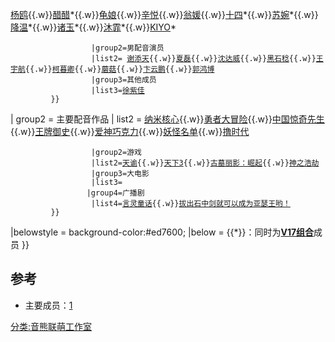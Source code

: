 {{Navbox
| name   = 音熊联萌工作室
| title  = [[音熊联萌工作室]]
| titlestyle = background-color:#ed7600;
| groupstyle = background-color:#ed7600;
| group1  = 主要成员
| list1 = {{Navbox|child
                   | titlestyle = background-color:#ed7600; 
                   | groupstyle = background-color:#ed7600; 
                   |group1=女配音演员
                   |list1=[[冯骏骅]]{{.w}}[[鬼月 (配音演员)|鬼月]]{{.w}}[[杨鸥]]{{.w}}[[醋醋]]*{{.w}}[[龟娘]]{{.w}}[[辛悦]]{{.w}}[[翁媛]]{{.w}}[[十四 (配音演员)|十四]]*{{.w}}[[苏婉]]*{{.w}}[[降温]]*{{.w}}[[诸玉]]*{{.w}}[[沐霏]]*{{.w}}[[KIYO]]*
                   |group2=男配音演员
                   |list2= [[谢添天]]{{.w}}[[夏磊]]{{.w}}[[沈达威]]{{.w}}[[黑石稔]]{{.w}}[[王宇航]]{{.w}}[[柯暮卿]]{{.w}}[[蘑菇 (配音演员)|蘑菇]]{{.w}}[[卞云鹏]]{{.w}}[[郭鸿博]]
                   |group3=其他成员
                   |list3=[[徐紫佳]]
          }}
| group2  = 主要配音作品
| list2 = {{Navbox|child
                   | titlestyle = background-color:#ed7600; 
                   | groupstyle = background-color:#ed7600; 
                   |group1=动画
                   |list1=[[死灵编码]]{{.w}}[[纳米核心]]{{.w}}[[勇者大冒险]]{{.w}}[[中国惊奇先生]]{{.w}}[[王牌御史]]{{.w}}[[爱神巧克力]]{{.w}}[[妖怪名单]]{{.w}}[[撸时代]]
                   |group2=游戏
                   |list2=[[天谕]]{{.w}}[[天下3]]{{.w}}[[古墓丽影：崛起]]{{.w}}[[神之浩劫]]
                   |group3=大电影
                   |list3=
                  |group4=广播剧
                   |list4=[[言灵童话]]{{.w}}[[拔出石中剑就可以成为亚瑟王哟！]]
          }}
|belowstyle = background-color:#ed7600; 
|below = {{*}}：同时为'''[[V17|V17组合]]'''成员
}}
<noinclude>
==参考==
*主要成员：[http://x.eqxiu.com/s/4BedSN6V]
</noinclude>
<includeonly>[[分类:音熊联萌工作室]]</includeonly>